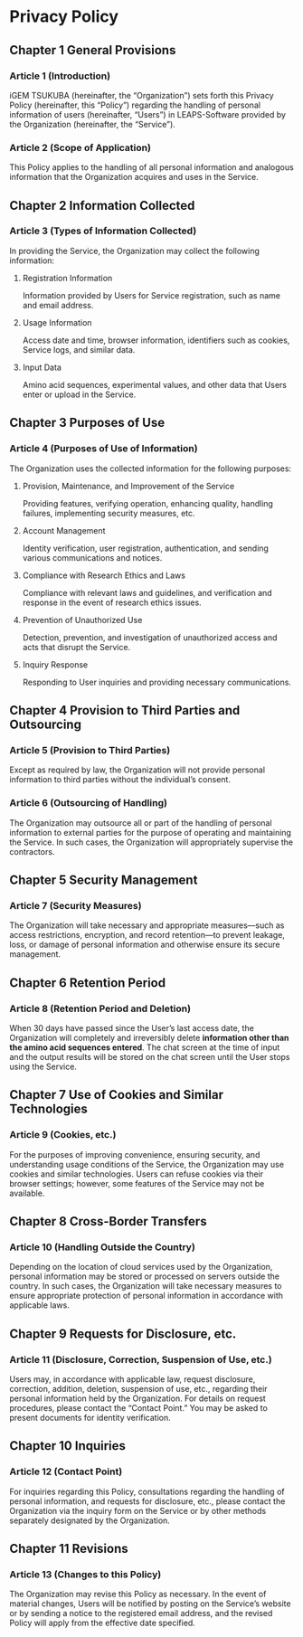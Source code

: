 # Privacy Policy

## Chapter 1 General Provisions

### Article 1 (Introduction)
iGEM TSUKUBA (hereinafter, the “Organization”) sets forth this Privacy Policy (hereinafter, this “Policy”) regarding the handling of personal information of users (hereinafter, “Users”) in LEAPS-Software provided by the Organization (hereinafter, the “Service”).

### Article 2 (Scope of Application)
This Policy applies to the handling of all personal information and analogous information that the Organization acquires and uses in the Service.

## Chapter 2 Information Collected

### Article 3 (Types of Information Collected)
In providing the Service, the Organization may collect the following information:

<ol>
  <li>
    <p>Registration Information</p>
    <p>Information provided by Users for Service registration, such as name and email address.</p>
  </li>
  <li>
    <p>Usage Information</p>
    <p>Access date and time, browser information, identifiers such as cookies, Service logs, and similar data.</p>
  </li>
  <li>
    <p>Input Data</p>
    <p>Amino acid sequences, experimental values, and other data that Users enter or upload in the Service.</p>
  </li>
</ol>

## Chapter 3 Purposes of Use

### Article 4 (Purposes of Use of Information)
The Organization uses the collected information for the following purposes:

<ol>
  <li>
    <p>Provision, Maintenance, and Improvement of the Service</p>
    <p>Providing features, verifying operation, enhancing quality, handling failures, implementing security measures, etc.</p>
  </li>
  <li>
    <p>Account Management</p>
    <p>Identity verification, user registration, authentication, and sending various communications and notices.</p>
  </li>
  <li>
    <p>Compliance with Research Ethics and Laws</p>
    <p>Compliance with relevant laws and guidelines, and verification and response in the event of research ethics issues.</p>
  </li>
  <li>
    <p>Prevention of Unauthorized Use</p>
    <p>Detection, prevention, and investigation of unauthorized access and acts that disrupt the Service.</p>
  </li>
  <li>
    <p>Inquiry Response</p>
    <p>Responding to User inquiries and providing necessary communications.</p>
  </li>
</ol>

## Chapter 4 Provision to Third Parties and Outsourcing

### Article 5 (Provision to Third Parties)
Except as required by law, the Organization will not provide personal information to third parties without the individual’s consent.

### Article 6 (Outsourcing of Handling)
The Organization may outsource all or part of the handling of personal information to external parties for the purpose of operating and maintaining the Service. In such cases, the Organization will appropriately supervise the contractors.

## Chapter 5 Security Management

### Article 7 (Security Measures)
The Organization will take necessary and appropriate measures—such as access restrictions, encryption, and record retention—to prevent leakage, loss, or damage of personal information and otherwise ensure its secure management.

## Chapter 6 Retention Period

### Article 8 (Retention Period and Deletion)
When 30 days have passed since the User’s last access date, the Organization will completely and irreversibly delete **information other than the amino acid sequences entered**. The chat screen at the time of input and the output results will be stored on the chat screen until the User stops using the Service.

## Chapter 7 Use of Cookies and Similar Technologies

### Article 9 (Cookies, etc.)
For the purposes of improving convenience, ensuring security, and understanding usage conditions of the Service, the Organization may use cookies and similar technologies. Users can refuse cookies via their browser settings; however, some features of the Service may not be available.

## Chapter 8 Cross-Border Transfers

### Article 10 (Handling Outside the Country)
Depending on the location of cloud services used by the Organization, personal information may be stored or processed on servers outside the country. In such cases, the Organization will take necessary measures to ensure appropriate protection of personal information in accordance with applicable laws.

## Chapter 9 Requests for Disclosure, etc.

### Article 11 (Disclosure, Correction, Suspension of Use, etc.)
Users may, in accordance with applicable law, request disclosure, correction, addition, deletion, suspension of use, etc., regarding their personal information held by the Organization. For details on request procedures, please contact the “Contact Point.” You may be asked to present documents for identity verification.

## Chapter 10 Inquiries

### Article 12 (Contact Point)
For inquiries regarding this Policy, consultations regarding the handling of personal information, and requests for disclosure, etc., please contact the Organization via the inquiry form on the Service or by other methods separately designated by the Organization.

## Chapter 11 Revisions

### Article 13 (Changes to this Policy)
The Organization may revise this Policy as necessary. In the event of material changes, Users will be notified by posting on the Service’s website or by sending a notice to the registered email address, and the revised Policy will apply from the effective date specified.